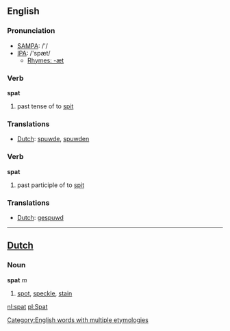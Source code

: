 ==English==

=== Pronunciation ===
*[[w:SAMPA|SAMPA]]: /'/
*[[w:IPA|IPA]]: /'spæt/
**[[Rhymes:English:-æt|Rhymes: -æt]]

=== Verb ===

'''spat'''

# past tense of to [[spit]]

=== Translations ===
*[[Dutch]]: [[spuwde]], [[spuwden]]

=== Verb ===

'''spat'''

# past participle of to [[spit]]

=== Translations ===
*[[Dutch]]: [[gespuwd]]

----

==[[Dutch]]==

=== Noun ===

'''spat''' ''m''

# [[spot]], [[speckle]], [[stain]]

[[Category:English words with multiple etymologies]]

[[nl:spat]]
[[pl:Spat]]